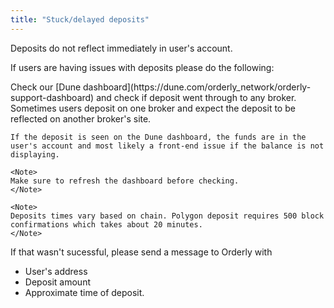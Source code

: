 ```yaml
---
title: "Stuck/delayed deposits"
---
```


Deposits do not reflect immediately in user's account.

If users are having issues with deposits please do the following:

<Steps>
  <Step title="First Step">
    Check our [Dune dashboard](https://dune.com/orderly_network/orderly-support-dashboard) and check
    if deposit went through to any broker. Sometimes users deposit on one broker and expect the deposit to be reflected on another broker's site.

    If the deposit is seen on the Dune dashboard, the funds are in the user's account and most likely a front-end issue if the balance is not displaying.

    <Note>
    Make sure to refresh the dashboard before checking.
    </Note>

    <Note>
    Deposits times vary based on chain. Polygon deposit requires 500 block confirmations which takes about 20 minutes.
    </Note>

  </Step>
  <Step title="Second Step">
  If that wasn't sucessful, please send a message to Orderly with

- User's address
- Deposit amount
- Approximate time of deposit.

 </Step>
</Steps>
